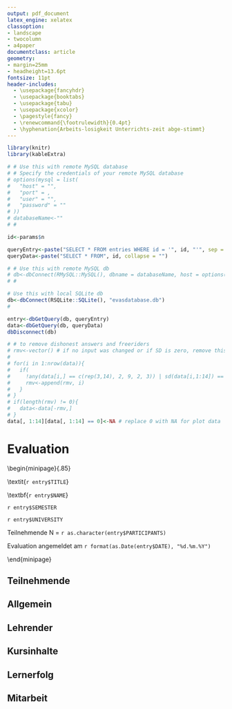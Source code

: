```yaml
---
output: pdf_document
latex_engine: xelatex
classoption:
- landscape
- twocolumn
- a4paper
documentclass: article
geometry: 
- margin=25mm
- headheight=13.6pt
fontsize: 11pt
header-includes:
  - \usepackage{fancyhdr}
  - \usepackage{booktabs}
  - \usepackage{tabu}
  - \usepackage{xcolor}
  - \pagestyle{fancy}
  - \renewcommand{\footrulewidth}{0.4pt}
  - \hyphenation{Arbeits-losigkeit Unterrichts-zeit abge-stimmt}
---
```


```r
library(knitr)
library(kableExtra)
```


```r
# # Use this with remote MySQL database
# # Specify the credentials of your remote MySQL database
# options(mysql = list(
#   "host" = "",
#   "port" = ,
#   "user" = "",
#   "password" = ""
# ))
# databaseName<-""
# #

id<-params$n

queryEntry<-paste("SELECT * FROM entries WHERE id = '", id, "'", sep = "", collapse = "")
queryData<-paste("SELECT * FROM", id, collapse = "")

# # Use this with remote MySQL db
# db<-dbConnect(RMySQL::MySQL(), dbname = databaseName, host = options()$mysql$host, port = options()$mysql$port, user = options()$mysql$user, password = options()$mysql$password)
# #

# Use this with local SQLite db
db<-dbConnect(RSQLite::SQLite(), "evasdatabase.db")
#

entry<-dbGetQuery(db, queryEntry)
data<-dbGetQuery(db, queryData)
dbDisconnect(db)

# # to remove dishonest answers and freeriders
# rmv<-vector() # if no input was changed or if SD is zero, remove this line
# 
# for(i in 1:nrow(data)){
#   if(
#     !any(data[i,] == c(rep(3,14), 2, 9, 2, 3)) | sd(data[i,1:14]) == 0){
#     rmv<-append(rmv, i)
#   }
# }
# if(length(rmv) != 0){
#   data<-data[-rmv,]
# }
data[, 1:14][data[, 1:14] == 0]<-NA # replace 0 with NA for plot data
```

<!-- header and footer -->
\lhead{`r entry$NAME`}
\rhead{\textit{`r entry$TITLE`}}
\lfoot{Hergestellt mit \textbf{InstantEva Deutsch}}
\rfoot{\url{https://danieljach.shinyapps.io/instant-eva-deutsch/}}  

# Evaluation  

\medskip

\begin{minipage}{.85\linewidth}

\textbf{Kurstitel} \textit{`r entry$TITLE`}  

\smallskip

\textbf{`r entry$NAME`}  

\medskip

`r entry$SEMESTER`  

`r entry$UNIVERSITY`  

\bigskip

Teilnehmende N = `r as.character(entry$PARTICIPANTS)`  

\bigskip

Evaluation angemeldet am `r format(as.Date(entry$DATE), "%d.%m.%Y")`  

\end{minipage}

\vspace{10mm}

## Teilnehmende

\begin{minipage}{.45\linewidth}
Wie viele Jahre lernen Sie schon Deutsch?
\end{minipage}
\begin{minipage}{.05\linewidth}
\phantom{X}
\end{minipage}
\begin{minipage}{.45\linewidth}
```r
dt<-data[,"learnYears"]
n<-length(dt[!is.na(dt)])
mean<-round(mean(dt, na.rm = TRUE),0)
max<-max(dt, na.rm = TRUE)
min<-min(dt, na.rm = TRUE)
sd<-round(sd(dt, na.rm = TRUE),0)
dt<-data.frame(n, mean, sd, min, max)
colnames(dt)<-c("n", "M", "SD", "Min", "Max")

kable(dt, format = "latex", booktabs = TRUE) %>%
  kable_styling(full_width = TRUE)
```
\end{minipage}

\bigskip

\begin{minipage}{.45\linewidth}
Ist Deutsch ein zentraler Bestandteil Ihres Studiums?
\end{minipage}
\begin{minipage}{.05\linewidth}
\phantom{X}
\end{minipage}
\begin{minipage}{.45\linewidth}
```r
dt<-data[,"germanCentral"]
n<-length(dt[!is.na(dt)])
freq<-table(dt)
prop<-round(prop.table(freq)*100,0)
no<-paste(prop["2"], "%", sep = "")
yes<-paste(prop["1"], "%", sep = "")
kA<-paste(prop["9"], "%", sep = "")
dt<-data.frame(n, yes, no, kA)
dt[grep("NA", dt)]<-"0"
colnames(dt)<-c("n", "Ja", "Nein", "k.A.")

kable(dt, format = "latex", booktabs = TRUE) %>%
  kable_styling(full_width = TRUE)
```
\end{minipage}

\bigskip

\begin{minipage}{.45\linewidth}
Wie wichtig ist es Ihnen persönlich, Deutsch zu lernen?
\end{minipage}
\begin{minipage}{.05\linewidth}
\phantom{X}
\end{minipage}
\begin{minipage}{.45\linewidth}
```r
dt<-data[,"germanImportant"]
n<-paste("n = ", length(dt[!is.na(dt)]), sep = "")
par(cex.axis=1.5)
boxplot(dt, horizontal = TRUE, ylim = c(1,5), col = "orange", boxwex = .75, frame = FALSE); mtext(n,3, cex = 1.5)
```
\end{minipage}

\smallskip

\begin{minipage}{.9\linewidth}
\begin{center}
{\small 
\textcolor{gray}{1 = überhaupt nicht wichtig $\leftrightarrow$ 5 = sehr wichtig}
}
\end{center}
\end{minipage}

\bigskip

\begin{minipage}{.45\linewidth}
Wie viele Stunden lernen Sie Deutsch vor und nach dem Unterricht insgesamt jede Woche?
\end{minipage}
\begin{minipage}{.05\linewidth}
\phantom{X}
\end{minipage}
\begin{minipage}{.45\linewidth}
```r
dt<-data[,"learnWeekly"]
n<-length(dt[!is.na(dt)])
mean<-round(mean(dt, na.rm = TRUE),0)
max<-max(dt, na.rm = TRUE)
min<-min(dt, na.rm = TRUE)
sd<-round(sd(dt, na.rm = TRUE),0)
dt<-data.frame(n, mean, sd, min, max)
colnames(dt)<-c("n", "M", "SD", "Min", "Max")

kable(dt, format = "latex", booktabs = TRUE) %>%
  kable_styling(full_width = TRUE)
```
\end{minipage}

\vfill

## Allgemein  

\begin{minipage}{.9\linewidth}
\begin{center}
{\small 
\textcolor{gray}{1 = Ich stimme überhaupt nicht zu. $\leftrightarrow$ 5 = Ich stimme voll und ganz zu.}
}
\end{center}
\end{minipage}

\begin{minipage}{.45\linewidth}
Insgesamt bin ich mit dem Kurs zufrieden.
\end{minipage}
\begin{minipage}{.05\linewidth}
\phantom{X}
\end{minipage}
\begin{minipage}{.45\linewidth}
```r
dt<-data[,"satisfied"]
n<-paste("n = ", length(dt[!is.na(dt)]), sep = "")
par(cex.axis=1.5)
boxplot(dt, horizontal = TRUE, ylim = c(1,5), col = "orange", boxwex = .75, frame = FALSE); mtext(n,3, cex = 1.5)
```
\end{minipage}

\bigskip

\begin{minipage}{.45\linewidth}
Ich würde den Kurs an Kommilitonen weiterempfehlen.
\end{minipage}
\begin{minipage}{.05\linewidth}
\phantom{X}
\end{minipage}
\begin{minipage}{.45\linewidth}
```r
dt<-data[,"recommend"]
n<-paste("n = ", length(dt[!is.na(dt)]), sep = "")
par(cex.axis=1.5)
boxplot(dt, horizontal = TRUE, ylim = c(1,5), col = "orange", boxwex = .75, frame = FALSE); mtext(n,3, cex = 1.5)
```
\end{minipage}

## Lehrender  

\begin{minipage}{.9\linewidth}
\begin{center}
{\small 
\textcolor{gray}{1 = Ich stimme überhaupt nicht zu. $\leftrightarrow$ 5 = Ich stimme voll und ganz zu.}
}
\end{center}
\end{minipage}

\begin{minipage}{.45\linewidth}
Der Lehrende ist auf Bedürfnisse und Fragen der Teilnehmenden eingegangen.
\end{minipage}
\begin{minipage}{.05\linewidth}
\phantom{X}
\end{minipage}
\begin{minipage}{.45\linewidth}
```r
dt<-data[,"teacherResponds"]
n<-paste("n = ", length(dt[!is.na(dt)]), sep = "")
par(cex.axis=1.5)
boxplot(dt, horizontal = TRUE, ylim = c(1,5), col = "orange", boxwex = .75, frame = FALSE); mtext(n,3, cex = 1.5)
```
\end{minipage}

\bigskip

\begin{minipage}{.45\linewidth}
Der Lehrende hat mir bei Lernproblemen geholfen.
\end{minipage}
\begin{minipage}{.05\linewidth}
\phantom{X}
\end{minipage}
\begin{minipage}{.45\linewidth}
```r
dt<-data[,"teacherHelps"]
n<-paste("n = ", length(dt[!is.na(dt)]), sep = "")
par(cex.axis=1.5)
boxplot(dt, horizontal = TRUE, ylim = c(1,5), col = "orange", boxwex = .75, frame = FALSE); mtext(n,3, cex = 1.5)
```
\end{minipage}

\bigskip

\begin{minipage}{.45\linewidth}
Der Lehrende hat die Unterrichtszeit sinnvoll und nachvollziehbar eingeteilt.
\end{minipage}
\begin{minipage}{.05\linewidth}
\phantom{X}
\end{minipage}
\begin{minipage}{.45\linewidth}
```r
dt<-data[,"teacherOrganizes"]
n<-paste("n = ", length(dt[!is.na(dt)]), sep = "")
par(cex.axis=1.5)
boxplot(dt, horizontal = TRUE, ylim = c(1,5), col = "orange", boxwex = .75, frame = FALSE); mtext(n,3, cex = 1.5)
```
\end{minipage}

\bigskip

\begin{minipage}{.45\linewidth}
Der Lehrende hat eine gute Arbeitsatmosphäre geschaffen.
\end{minipage}
\begin{minipage}{.05\linewidth}
\phantom{X}
\end{minipage}
\begin{minipage}{.45\linewidth}
```r
dt<-data[,"teacherAtmosphere"]
n<-paste("n = ", length(dt[!is.na(dt)]), sep = "")
par(cex.axis=1.5)
boxplot(dt, horizontal = TRUE, ylim = c(1,5), col = "orange", boxwex = .75, frame = FALSE); mtext(n,3, cex = 1.5)
```
\end{minipage}

\newpage

## Kursinhalte  

\begin{minipage}{.9\linewidth}
\begin{center}
{\small 
\textcolor{gray}{1 = Ich stimme überhaupt nicht zu. $\leftrightarrow$ 5 = Ich stimme voll und ganz zu.}
}
\end{center}
\end{minipage}

\begin{minipage}{.45\linewidth}
Der Kurs war gut auf mein Sprachniveau abgestimmt.
\end{minipage}
\begin{minipage}{.05\linewidth}
\phantom{X}
\end{minipage}
\begin{minipage}{.45\linewidth}
```r
dt<-data[,"courseLevel"]
n<-paste("n = ", length(dt[!is.na(dt)]), sep = "")
par(cex.axis=1.5)
boxplot(dt, horizontal = TRUE, ylim = c(1,5), col = "orange", boxwex = .75, frame = FALSE); mtext(n,3, cex = 1.5)
```
\end{minipage}

\bigskip

\begin{minipage}{.45\linewidth}
Der Unterricht war vielseitig und abwechslungsreich gestaltet.
\end{minipage}
\begin{minipage}{.05\linewidth}
\phantom{X}
\end{minipage}
\begin{minipage}{.45\linewidth}
```r
dt<-data[,"courseDiverse"]
n<-paste("n = ", length(dt[!is.na(dt)]), sep = "")
par(cex.axis=1.5)
boxplot(dt, horizontal = TRUE, ylim = c(1,5), col = "orange", boxwex = .75, frame = FALSE); mtext(n,3, cex = 1.5)
```
\end{minipage}

\bigskip

\begin{minipage}{.45\linewidth}
Ich hatte im Unterricht genug Gelegenheit, Deutsch zu sprechen.
\end{minipage}
\begin{minipage}{.05\linewidth}
\phantom{X}
\end{minipage}
\begin{minipage}{.45\linewidth}
```r
dt<-data[,"courseSpeaking"]
n<-paste("n = ", length(dt[!is.na(dt)]), sep = "")
par(cex.axis=1.5)
boxplot(dt, horizontal = TRUE, ylim = c(1,5), col = "orange", boxwex = .75, frame = FALSE); mtext(n,3, cex = 1.5)
```
\end{minipage}

## Lernerfolg   

\begin{minipage}{.9\linewidth}
\begin{center}
{\small 
\textcolor{gray}{1 = Ich stimme überhaupt nicht zu. $\leftrightarrow$ 5 = Ich stimme voll und ganz zu.}
}
\end{center}
\end{minipage}

\begin{minipage}{.45\linewidth}
Mein persönlicher Lernerfolg entspricht meinen Erwartungen.
\end{minipage}
\begin{minipage}{.05\linewidth}
\phantom{X}
\end{minipage}
\begin{minipage}{.45\linewidth}
```r
dt<-data[,"learningSuccess"]
n<-paste("n = ", length(dt[!is.na(dt)]), sep = "")
par(cex.axis=1.5)
boxplot(dt, horizontal = TRUE, ylim = c(1,5), col = "orange", boxwex = .75, frame = FALSE); mtext(n,3, cex = 1.5)
```
\end{minipage}

\bigskip

\begin{minipage}{.45\linewidth}
Die eingesetzten Materialien, Arbeitsformen und Medien haben zu meinem Lernerfolg beigetragen.
\end{minipage}
\begin{minipage}{.05\linewidth}
\phantom{X}
\end{minipage}
\begin{minipage}{.45\linewidth}
```r
dt<-data[,"material"]
n<-paste("n = ", length(dt[!is.na(dt)]), sep = "")
par(cex.axis=1.5)
boxplot(dt, horizontal = TRUE, ylim = c(1,5), col = "orange", boxwex = .75, frame = FALSE); mtext(n,3, cex = 1.5)
```
\end{minipage}


\vfill

## Mitarbeit  

\begin{minipage}{.9\linewidth}
\begin{center}
{\small 
\textcolor{gray}{1 = Ich stimme überhaupt nicht zu. $\leftrightarrow$ 5 = Ich stimme voll und ganz zu.}
}
\end{center}
\end{minipage}

\begin{minipage}{.45\linewidth}
Die meisten Teilnehmenden sind regelmäßig zum Kurs gekommen.
\end{minipage}
\begin{minipage}{.05\linewidth}
\phantom{X}
\end{minipage}
\begin{minipage}{.45\linewidth}
```r
dt<-data[,"participantsPresent"]
n<-paste("n = ", length(dt[!is.na(dt)]), sep = "")
par(cex.axis=1.5)
boxplot(dt, horizontal = TRUE, ylim = c(1,5), col = "orange", boxwex = .75, frame = FALSE); mtext(n,3, cex = 1.5)
```
\end{minipage}

\bigskip

\begin{minipage}{.45\linewidth}
Die meisten Teilnehmenden haben aktiv im Kurs mitgearbeitet.
\end{minipage}
\begin{minipage}{.05\linewidth}
\phantom{X}
\end{minipage}
\begin{minipage}{.45\linewidth}
```r
dt<-data[,"participantsActive"]
n<-paste("n = ", length(dt[!is.na(dt)]), sep = "")
par(cex.axis=1.5)
boxplot(dt, horizontal = TRUE, ylim = c(1,5), col = "orange", boxwex = .75, frame = FALSE); mtext(n,3, cex = 1.5)
```
\end{minipage}

\bigskip

\begin{minipage}{.45\linewidth}
Die meisten Teilnehmenden sind dem Kurs aufmerksam gefolgt.
\end{minipage}
\begin{minipage}{.05\linewidth}
\phantom{X}
\end{minipage}
\begin{minipage}{.45\linewidth}
```r
dt<-data[,"participantsAttentive"]
n<-paste("n = ", length(dt[!is.na(dt)]), sep = "")
par(cex.axis=1.5)
boxplot(dt, horizontal = TRUE, ylim = c(1,5), col = "orange", boxwex = .75, frame = FALSE); mtext(n,3, cex = 1.5)
```
\end{minipage}

\vfill

\begin{minipage}{.85\linewidth}
\textcolor{gray}{{\small Die Ergebnisse werden in Form von Boxplots abgebildet: Die orange Box steht für die mittleren 50 Prozent der Antworten, der vertikale Strich in der Box für den Median, die umgebenden gestrichelten Elemente für die tieferen und höheren Werte. Einzelne extreme Werte werden als Punkte angezeigt.}}
\end{minipage}
